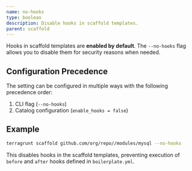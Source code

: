 ```yaml
---
name: no-hooks
type: boolean
description: Disable hooks in scaffold templates.
parent: scaffold
---
```


Hooks in scaffold templates are **enabled by default**. The `--no-hooks` flag allows you to disable them for security reasons when needed.

## Configuration Precedence

The setting can be configured in multiple ways with the following precedence order:

1. CLI flag (`--no-hooks`)
2. Catalog configuration (`enable_hooks = false`)

## Example

```bash
terragrunt scaffold github.com/org/repo//modules/mysql --no-hooks
```

This disables hooks in the scaffold templates, preventing execution of `before` and `after` hooks defined in `boilerplate.yml`. 